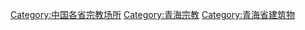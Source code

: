[[Category:中国各省宗教场所|Category:中国各省宗教场所]]
[[Category:青海宗教|Category:青海宗教]]
[[Category:青海省建筑物|Category:青海省建筑物]]